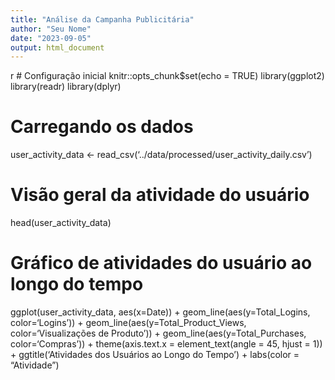 ```yaml
---
title: "Análise da Campanha Publicitária"
author: "Seu Nome"
date: "2023-09-05"
output: html_document
---
```


{r setup, include=FALSE}
# Configuração inicial
knitr::opts_chunk$set(echo = TRUE)
library(ggplot2)
library(readr)
library(dplyr)

# Carregando os dados
user_activity_data <- read_csv('../data/processed/user_activity_daily.csv')

# Visão geral da atividade do usuário
head(user_activity_data)

# Gráfico de atividades do usuário ao longo do tempo
ggplot(user_activity_data, aes(x=Date)) +
  geom_line(aes(y=Total_Logins, color='Logins')) +
  geom_line(aes(y=Total_Product_Views, color='Visualizações de Produto')) +
  geom_line(aes(y=Total_Purchases, color='Compras')) +
  theme(axis.text.x = element_text(angle = 45, hjust = 1)) +
  ggtitle('Atividades dos Usuários ao Longo do Tempo') +
  labs(color = "Atividade")
